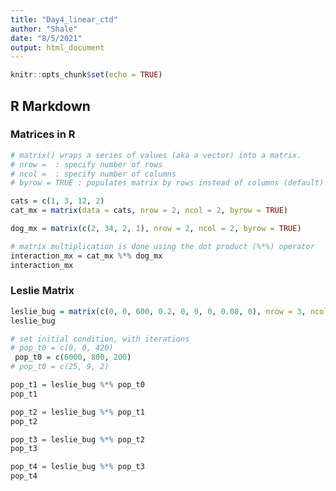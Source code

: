 ```yaml
---
title: "Day4_linear_ctd"
author: "Shale"
date: "8/5/2021"
output: html_document
---
```


```r
knitr::opts_chunk$set(echo = TRUE)
```

## R Markdown

### Matrices in R

```r
# matrix() wraps a series of values (aka a vector) into a matrix.
# nrow =  : specify number of rows
# ncol =  : specify number of columns
# byrow = TRUE : populates matrix by rows instead of columns (default)

cats = c(1, 3, 12, 2)
cat_mx = matrix(data = cats, nrow = 2, ncol = 2, byrow = TRUE)

dog_mx = matrix(c(2, 34, 2, 1), nrow = 2, ncol = 2, byrow = TRUE)

# matrix multiplication is done using the dot product (%*%) operator
interaction_mx = cat_mx %*% dog_mx
interaction_mx
```


### Leslie Matrix

```r
leslie_bug = matrix(c(0, 0, 600, 0.2, 0, 0, 0, 0.08, 0), nrow = 3, ncol = 3, byrow = TRUE)
leslie_bug

# set initial condition, with iterations
# pop_t0 = c(0, 0, 420)
 pop_t0 = c(6000, 800, 200)
# pop_t0 = c(25, 9, 2)

pop_t1 = leslie_bug %*% pop_t0
pop_t1

pop_t2 = leslie_bug %*% pop_t1
pop_t2

pop_t3 = leslie_bug %*% pop_t2
pop_t3

pop_t4 = leslie_bug %*% pop_t3
pop_t4
```


